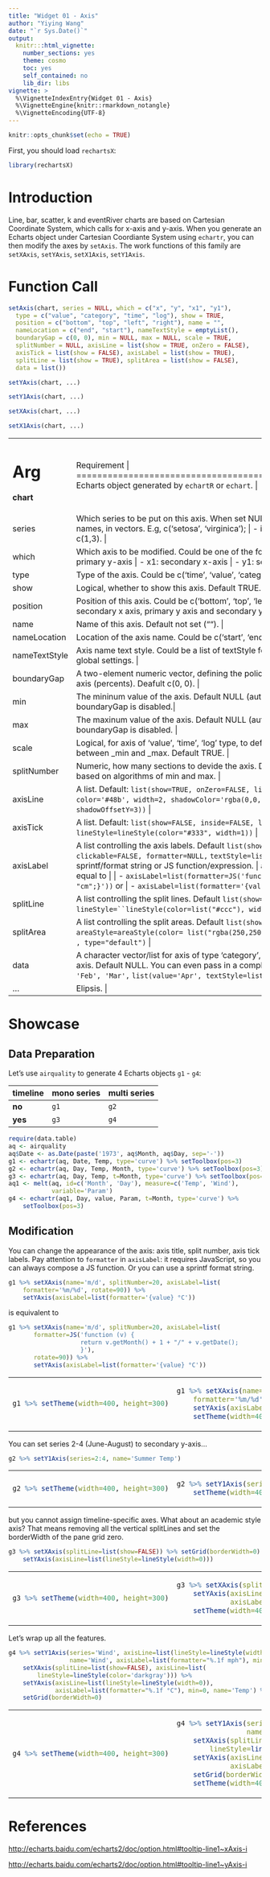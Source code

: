 ```yaml
---
title: "Widget 01 - Axis"
author: "Yiying Wang"
date: "`r Sys.Date()`"
output: 
  knitr:::html_vignette:
    number_sections: yes
    theme: cosmo
    toc: yes
    self_contained: no
    lib_dir: libs
vignette: >
  %\VignetteIndexEntry{Widget 01 - Axis}
  %\VignetteEngine{knitr::rmarkdown_notangle}
  %\VignetteEncoding{UTF-8}
---
```


```r
knitr::opts_chunk$set(echo = TRUE)
```

First, you should load `rechartsX`:
```r
library(rechartsX)
```

# Introduction

Line, bar, scatter, k and eventRiver charts are based on Cartesian Coordinate System, which calls for x-axis and y-axis. When you generate an Echarts object under Cartesian Coordiante System using `echartr`, you can then modify the axes by `setAxis`. The work functions of this family are `setXAxis`, `setYAxis`, `setX1Axis`, `setY1Axis`.

# Function Call

```r
setAxis(chart, series = NULL, which = c("x", "y", "x1", "y1"),
  type = c("value", "category", "time", "log"), show = TRUE,
  position = c("bottom", "top", "left", "right"), name = "",
  nameLocation = c("end", "start"), nameTextStyle = emptyList(),
  boundaryGap = c(0, 0), min = NULL, max = NULL, scale = TRUE,
  splitNumber = NULL, axisLine = list(show = TRUE, onZero = FALSE),
  axisTick = list(show = FALSE), axisLabel = list(show = TRUE),
  splitLine = list(show = TRUE), splitArea = list(show = FALSE),
  data = list())

setYAxis(chart, ...)

setY1Axis(chart, ...)

setXAxis(chart, ...)

setX1Axis(chart, ...)
```

+-------------+----------------------------------------------------------------+
|   Arg       |  Requirement                                                |
+=============+================================================================+
|**chart**    | Echarts object generated by `echartR` or `echart`.  |
+-------------+----------------------------------------------------------------+
| series      | Which series to be put on this axis. When set NULL, apply to all. Could be: |
|             |                |
|             | - series names, in vectors. E.g, c('setosa', 'virginica'); |
|             | - index of series, in vectors. E.g., 1:2 or c(1,3). |
+-------------+----------------------------------------------------------------+
| which       | Which axis to be modified. Could be one of the following: |
|             |        |
|             | - x: primary x-axis |
|             | - y: primary y-axis |
|             | - x1: secondary x-axis |
|             | - y1: secondary y-axis |
+-------------+----------------------------------------------------------------+
| type        | Type of the axis. Could be c('time', 'value', 'category', 'log'). Default 'value'. |
+-------------+----------------------------------------------------------------+
| show        | Logical, whether to show this axis. Default TRUE. |
+-------------+----------------------------------------------------------------+
| position    | Position of this axis. Could be c('bottom', 'top', 'left', 'right') (default for primary x axis, secondary x axis, primary y axis and secondary y axis, respectively.) |
+-------------+----------------------------------------------------------------+
| name        | Name of this axis. Default not set (""). |
+-------------+----------------------------------------------------------------+
|nameLocation | Location of the axis name. Could be c('start', 'end'). Default 'end'. |
+-------------+----------------------------------------------------------------+
|nameTextStyle| Axis name text style. Could be a list of textStyle features. Default following textStyle global settings. |
+-------------+----------------------------------------------------------------+
| boundaryGap | A two-element numeric vector, defining the policy of the space at the two ends of the axis (percents). Deafult c(0, 0). |
+-------------+----------------------------------------------------------------+
| min         | The mininum value of the axis. Default NULL (automatic). If a numeric value is set, boundaryGap is disabled.|
+-------------+----------------------------------------------------------------+
| max         | The maxinum value of the axis. Default NULL (automatic). If a numeric value is set, boundaryGap is disabled. |
+-------------+----------------------------------------------------------------+
| scale       | Logical, for axis of 'value', 'time', 'log' type, to define whether zoom the scale to the range between _min and _max. Default TRUE. |
+-------------+----------------------------------------------------------------+
| splitNumber | Numeric, how many sections to devide the axis. Default NULL, automatically deviding based on algorithms of min and max. |
+-------------+----------------------------------------------------------------+
| axisLine    | A list. Default: `list(show=TRUE, onZero=FALSE, lineStyle=lineStyle(` `type='solid', color='#48b', width=2, shadowColor='rgba(0,0,0,0)',` `shadowBlur=5, shadowOffsetX=3, shadowOffsetY=3))`  |
+-------------+----------------------------------------------------------------+
| axisTick    | A list. Default: `list(show=FALSE, inside=FALSE, length=5,` `lineStyle=lineStyle(color="#333", width=1))` |
+-------------+----------------------------------------------------------------+
| axisLabel   | A list controlling the axis labels. Default `list(show=TRUE, rotate=0, margin=8,` `clickable=FALSE, formatter=NULL,` `textStyle=list(color="#333"))` |
|             | `formatter` could be a sprintf/format string or JS function/expression. |
|             | `axisLabel=list(formatter="%s cm")` is equal to |
|             |                                |
|             | - `axisLabel=list(formatter=JS('function (value) {return value + "cm";}'))` or |
|             | - `axisLabel=list(formatter='{value} cm')`
+-------------+----------------------------------------------------------------+
| splitLine   | A list controlling the split lines. Default `list(show=TRUE, lineStyle=``lineStyle(color=list("#ccc"), width=1, type="solid"))`  |
+-------------+----------------------------------------------------------------+
| splitArea   | A list controlling the split areas. Default `list(show=FALSE, onGap=NULL,` `areaStyle=areaStyle(color= list("rgba(250,250,250,0.3)",` `"rgba(200,200,200,0.3)") , type="default")` |
+-------------+----------------------------------------------------------------+
| data        | A character vector/list for axis of type 'category', to define the text labels shown in this axis. Default NULL. You can even pass in a complicated list with textSytle list: `list('Jan', 'Feb', 'Mar',` `list(value='Apr', textStyle=list(color='red', ...)), 'May', ...)`  |
+-------------+----------------------------------------------------------------+
| ...         | Elipsis.  |
+-------------+----------------------------------------------------------------+


# Showcase

## Data Preparation

Let's use `airquality` to generate 4 Echarts objects `g1` - `g4`: 

**timeline**  | **mono series** | **multi series**
--------------|-----------------|-----------------
**no**        |  `g1`           |  `g2`
**yes**       |  `g3`           |  `g4`

```r
require(data.table)
aq <- airquality
aq$Date <- as.Date(paste('1973', aq$Month, aq$Day, sep='-'))
g1 <- echartr(aq, Date, Temp, type='curve') %>% setToolbox(pos=3)
g2 <- echartr(aq, Day, Temp, Month, type='curve') %>% setToolbox(pos=3)
g3 <- echartr(aq, Day, Temp, t=Month, type='curve') %>% setToolbox(pos=3)
aq1 <- melt(aq, id=c('Month', 'Day'), measure=c('Temp', 'Wind'), 
            variable='Param')
g4 <- echartr(aq1, Day, value, Param, t=Month, type='curve') %>% 
    setToolbox(pos=3)
```


## Modification

You can change the appearance of the axis: axis title, split number, axis tick labels. Pay attention to `formatter` in `axisLabel`: it requires JavaScript, so you can always compose a JS function. Or you can use a sprintf format string.

```r
g1 %>% setXAxis(name='m/d', splitNumber=20, axisLabel=list(
    formatter='%m/%d', rotate=90)) %>%
    setYAxis(axisLabel=list(formatter='{value} °C')) 
```
is equivalent to

```r
g1 %>% setXAxis(name='m/d', splitNumber=20, axisLabel=list(
       formatter=JS('function (v) {
                    return v.getMonth() + 1 + "/" + v.getDate();
                    }'),
       rotate=90)) %>%
       setYAxis(axisLabel=list(formatter='{value} °C'))
```

<table>
<tr><td>
```r
g1 %>% setTheme(width=400, height=300)
```
</td><td>
```r
g1 %>% setXAxis(name='m/d', splitNumber=20, axisLabel=list(
    formatter='%m/%d', rotate=90)) %>%
    setYAxis(axisLabel=list(formatter='{value} °C')) %>%
    setTheme(width=400, height=300)
```
</td></tr>
</table>

You can set series 2-4 (June-August) to secondary y-axis...

```r
g2 %>% setY1Axis(series=2:4, name='Summer Temp')
```

<table>
<tr><td>
```r
g2 %>% setTheme(width=400, height=300)
```
</td><td>
```r
g2 %>% setY1Axis(series=2:4, name='Summer Temp') %>% 
    setTheme(width=400, height=300)
```
</td></tr>
</table>


but you cannot assign timeline-specific axes. What about an academic style axis? That means removing all the vertical splitLines and set the borderWidth of the pane grid zero.

```r
g3 %>% setXAxis(splitLine=list(show=FALSE)) %>% setGrid(borderWidth=0) %>%
    setYAxis(axisLine=list(lineStyle=lineStyle(width=0)))
```

<table>
<tr><td>
```r
g3 %>% setTheme(width=400, height=300)
```
</td><td>
```r
g3 %>% setXAxis(splitLine=list(show=FALSE)) %>% setGrid(borderWidth=0) %>%
    setYAxis(axisLine=list(lineStyle=lineStyle(width=0)), 
             axisLabel=list(formatter="%.1f °C")) %>% 
    setTheme(width=400, height=300)
```
</td></tr>
</table>


Let's wrap up all the features. 

```r
g4 %>% setY1Axis(series='Wind', axisLine=list(lineStyle=lineStyle(width=0)), 
                 name='Wind', axisLabel=list(formatter="%.1f mph"), min=0) %>%
    setXAxis(splitLine=list(show=FALSE), axisLine=list(
        lineStyle=lineStyle(color='darkgray'))) %>% 
    setYAxis(axisLine=list(lineStyle=lineStyle(width=0)), 
             axisLabel=list(formatter="%.1f °C"), min=0, name='Temp') %>% 
    setGrid(borderWidth=0)
```

<table>
<tr><td>
```r
g4 %>% setTheme(width=400, height=300)
```
</td><td>
```r
g4 %>% setY1Axis(series='Wind', axisLine=list(lineStyle=lineStyle(width=0)), 
                 name='Wind', axisLabel=list(formatter="%.1f mph"), min=0) %>%
    setXAxis(splitLine=list(show=FALSE), axisLine=list(
        lineStyle=lineStyle(color='darkgray'))) %>% 
    setYAxis(axisLine=list(lineStyle=lineStyle(width=0)), 
             axisLabel=list(formatter="%.1f °C"), min=0, name='Temp') %>% 
    setGrid(borderWidth=0) %>%
    setTheme(width=400, height=300)
```
</td></tr>
</table>

# References

<http://echarts.baidu.com/echarts2/doc/option.html#tooltip-line1~xAxis-i>

<http://echarts.baidu.com/echarts2/doc/option.html#tooltip-line1~yAxis-i>
